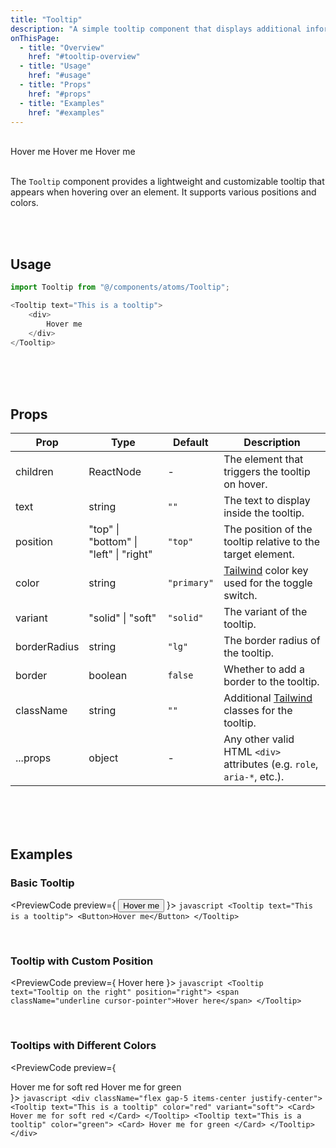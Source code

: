 ```yaml
---
title: "Tooltip"
description: "A simple tooltip component that displays additional information on hover."
onThisPage:
  - title: "Overview"
    href: "#tooltip-overview"
  - title: "Usage"
    href: "#usage"
  - title: "Props"
    href: "#props"
  - title: "Examples"
    href: "#examples"
---
```


<div id="tooltip-overview" />

<br/>

<div>
    <div className="flex gap-5 items-center justify-center">
        <Tooltip text="This is a tooltip">
            <Card>
                Hover me
            </Card>
        </Tooltip>
        <Tooltip text="This is a tooltip" color="primary">
            <Card>
                Hover me
            </Card>
        </Tooltip>
        <Tooltip text="This is a tooltip" color="green" variant="soft" border>
            <Card>
                Hover me
            </Card>
        </Tooltip>
    </div>
</div>

<br/>

The `Tooltip` component provides a lightweight and customizable tooltip that appears when hovering over an element.
It supports various positions and colors.

<br/>
<br/>
<Divider />

<div id="usage" />

## Usage

```javascript
import Tooltip from "@/components/atoms/Tooltip";

<Tooltip text="This is a tooltip">
    <div>
        Hover me
    </div>
</Tooltip>
```

<br/>
<br/>
<br/>
<Divider />

<div id="props" />

## Props

| Prop         | Type                                   | Default     | Description                                                                             |
|--------------|----------------------------------------|-------------|-----------------------------------------------------------------------------------------|
| children     | ReactNode                              | -           | The element that triggers the tooltip on hover.                                         |
| text         | string                                 | `""`        | The text to display inside the tooltip.                                                 |
| position     | "top" \| "bottom" \| "left" \| "right" | `"top"`     | The position of the tooltip relative to the target element.                             |
| color        | string                                 | `"primary"` | [Tailwind](https://tailwindcss.com) color key used for the toggle switch.               |
| variant      | "solid" \| "soft"                      | `"solid"`   | The variant of the tooltip.                                                             |
| borderRadius | string                                 | `"lg"`      | The border radius of the tooltip.                                                       |
| border       | boolean                                | `false`     | Whether to add a border to the tooltip.                                                 |
| className    | string                                 | `""`        | Additional [Tailwind](https://tailwindcss.com) classes for the tooltip.                 |
| ...props     | object                                 | -           | Any other valid HTML <code>&lt;div&gt;</code> attributes (e.g. `role`, `aria-*`, etc.). |

<br/>
<br/>
<br/>
<Divider />

<div id="examples" />

## Examples

### Basic Tooltip

<PreviewCode preview={
    <Tooltip text="This is a tooltip">
        <Button>Hover me</Button>
    </Tooltip>
}>
    ```javascript
    <Tooltip text="This is a tooltip">
        <Button>Hover me</Button>
    </Tooltip>
    ```
</PreviewCode>

<br />

### Tooltip with Custom Position

<PreviewCode preview={
    <Tooltip text="Tooltip on the right" position="right">
        <span className="underline cursor-pointer">Hover here</span>
    </Tooltip>
}>
    ```javascript
    <Tooltip text="Tooltip on the right" position="right">
        <span className="underline cursor-pointer">Hover here</span>
    </Tooltip>
    ```
</PreviewCode>

<br />

### Tooltips with Different Colors
<PreviewCode preview={
    <div className="flex gap-5 items-center justify-center">
        <Tooltip text="This is a tooltip" color="red" variant="soft">
            <Card>
                Hover me for soft red
            </Card>
        </Tooltip>
        <Tooltip text="This is a tooltip" color="green">
            <Card>
                Hover me for green
            </Card>
        </Tooltip>
    </div>
}>
    ```javascript
    <div className="flex gap-5 items-center justify-center">
        <Tooltip text="This is a tooltip" color="red" variant="soft">
            <Card>
                Hover me for soft red
            </Card>
        </Tooltip>
        <Tooltip text="This is a tooltip" color="green">
            <Card>
                Hover me for green
            </Card>
        </Tooltip>
    </div>
    ```
</PreviewCode>


<br />
<br />
<br />


